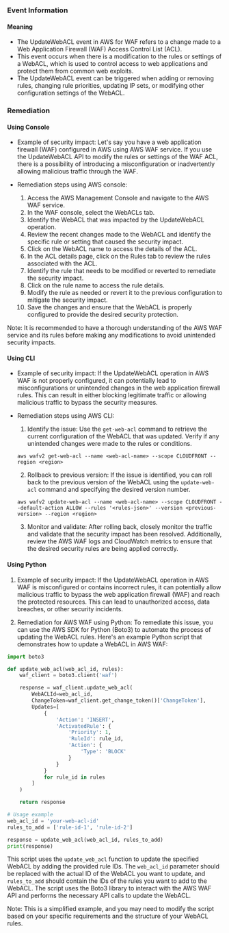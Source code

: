 
### Event Information

#### Meaning

- The UpdateWebACL event in AWS for WAF refers to a change made to a Web Application Firewall (WAF) Access Control List (ACL).
- This event occurs when there is a modification to the rules or settings of a WebACL, which is used to control access to web applications and protect them from common web exploits.
- The UpdateWebACL event can be triggered when adding or removing rules, changing rule priorities, updating IP sets, or modifying other configuration settings of the WebACL.

### Remediation

#### Using Console

- Example of security impact: Let's say you have a web application firewall (WAF) configured in AWS using AWS WAF service. If you use the UpdateWebACL API to modify the rules or settings of the WAF ACL, there is a possibility of introducing a misconfiguration or inadvertently allowing malicious traffic through the WAF.

- Remediation steps using AWS console:
  1. Access the AWS Management Console and navigate to the AWS WAF service.
  2. In the WAF console, select the WebACLs tab.
  3. Identify the WebACL that was impacted by the UpdateWebACL operation.
  4. Review the recent changes made to the WebACL and identify the specific rule or setting that caused the security impact.
  5. Click on the WebACL name to access the details of the ACL.
  6. In the ACL details page, click on the Rules tab to review the rules associated with the ACL.
  7. Identify the rule that needs to be modified or reverted to remediate the security impact.
  8. Click on the rule name to access the rule details.
  9. Modify the rule as needed or revert it to the previous configuration to mitigate the security impact.
  10. Save the changes and ensure that the WebACL is properly configured to provide the desired security protection.

Note: It is recommended to have a thorough understanding of the AWS WAF service and its rules before making any modifications to avoid unintended security impacts.

#### Using CLI

- Example of security impact: If the UpdateWebACL operation in AWS WAF is not properly configured, it can potentially lead to misconfigurations or unintended changes in the web application firewall rules. This can result in either blocking legitimate traffic or allowing malicious traffic to bypass the security measures.

- Remediation steps using AWS CLI:
  1. Identify the issue: Use the `get-web-acl` command to retrieve the current configuration of the WebACL that was updated. Verify if any unintended changes were made to the rules or conditions.
  ```
  aws wafv2 get-web-acl --name <web-acl-name> --scope CLOUDFRONT --region <region>
  ```

  2. Rollback to previous version: If the issue is identified, you can roll back to the previous version of the WebACL using the `update-web-acl` command and specifying the desired version number.
  ```
  aws wafv2 update-web-acl --name <web-acl-name> --scope CLOUDFRONT --default-action ALLOW --rules '<rules-json>' --version <previous-version> --region <region>
  ```

  3. Monitor and validate: After rolling back, closely monitor the traffic and validate that the security impact has been resolved. Additionally, review the AWS WAF logs and CloudWatch metrics to ensure that the desired security rules are being applied correctly.


#### Using Python

1. Example of security impact: If the UpdateWebACL operation in AWS WAF is misconfigured or contains incorrect rules, it can potentially allow malicious traffic to bypass the web application firewall (WAF) and reach the protected resources. This can lead to unauthorized access, data breaches, or other security incidents.

2. Remediation for AWS WAF using Python: To remediate this issue, you can use the AWS SDK for Python (Boto3) to automate the process of updating the WebACL rules. Here's an example Python script that demonstrates how to update a WebACL in AWS WAF:

```python
import boto3

def update_web_acl(web_acl_id, rules):
    waf_client = boto3.client('waf')

    response = waf_client.update_web_acl(
        WebACLId=web_acl_id,
        ChangeToken=waf_client.get_change_token()['ChangeToken'],
        Updates=[
            {
                'Action': 'INSERT',
                'ActivatedRule': {
                    'Priority': 1,
                    'RuleId': rule_id,
                    'Action': {
                        'Type': 'BLOCK'
                    }
                }
            }
            for rule_id in rules
        ]
    )

    return response

# Usage example
web_acl_id = 'your-web-acl-id'
rules_to_add = ['rule-id-1', 'rule-id-2']

response = update_web_acl(web_acl_id, rules_to_add)
print(response)
```

This script uses the `update_web_acl` function to update the specified WebACL by adding the provided rule IDs. The `web_acl_id` parameter should be replaced with the actual ID of the WebACL you want to update, and `rules_to_add` should contain the IDs of the rules you want to add to the WebACL. The script uses the Boto3 library to interact with the AWS WAF API and performs the necessary API calls to update the WebACL.

Note: This is a simplified example, and you may need to modify the script based on your specific requirements and the structure of your WebACL rules.

